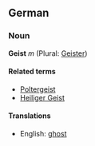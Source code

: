 ==German==
===Noun===
'''Geist''' ''m'' (Plural: [[Geister]])

====Related terms====
*[[Poltergeist]]
*[[Heiliger Geist]]

====Translations====
*English: [[ghost]]